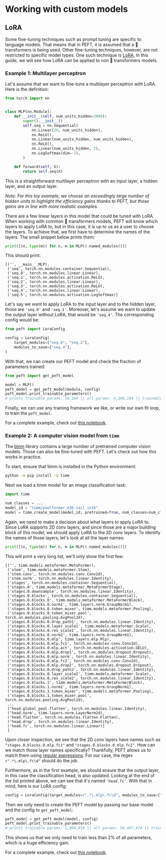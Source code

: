 <!--Copyright 2023 The HuggingFace Team. All rights reserved.

Licensed under the Apache License, Version 2.0 (the "License"); you may not use this file except in compliance with
the License. You may obtain a copy of the License at

http://www.apache.org/licenses/LICENSE-2.0

Unless required by applicable law or agreed to in writing, software distributed under the License is distributed on
an "AS IS" BASIS, WITHOUT WARRANTIES OR CONDITIONS OF ANY KIND, either express or implied. See the License for the
specific language governing permissions and limitations under the License.
-->

# Working with custom models

## LoRA

Some fine-tuning techniques such as prompt tuning are specific to language models. That means that in PEFT, it is
assumed that a 🤗 transformers is being used. Other fine-tuning techniques, however, are not restricted to specific
model types. One such technique is [LoRA](https://arxiv.org/abs/2106.09685). In this guide, we will see how LoRA can be
applied to non 🤗 transformers models.

### Example 1: Multilayer perceptron

Let's assume that we want to fine-tune a multilayer perceptron with LoRA. Here is the definition:

```python
from torch import nn


class MLP(nn.Module):
    def __init__(self, num_units_hidden=2000):
        super().__init__()
        self.seq = nn.Sequential(
            nn.Linear(20, num_units_hidden),
            nn.ReLU(),
            nn.Linear(num_units_hidden, num_units_hidden),
            nn.ReLU(),
            nn.Linear(num_units_hidden, 2),
            nn.LogSoftmax(dim=-1),
        )

    def forward(self, X):
        return self.seq(X)
```

This is a straightforward multilayer perceptron with an input layer, a hidden layer, and an output layer. 

_Note: For this toy example, we choose an exceedingly large number of hidden units to highlight the efficiency gains
thanks to PEFT, but those gains are in line with more realistic examples._

There are a few linear layers in this model that could be tuned with LoRA. When working with common 🤗 transformers
models, PEFT will know which layers to apply LoRA to, but in this case, it is up to us as a user to choose the layers.
To achieve that, we first have to determine the names of the layers. The small snippet below prints them:

```python
print([(n, type(m)) for n, m in MLP().named_modules()])
```

This should print:

```
[('', __main__.MLP),
 ('seq', torch.nn.modules.container.Sequential),
 ('seq.0', torch.nn.modules.linear.Linear),
 ('seq.1', torch.nn.modules.activation.ReLU),
 ('seq.2', torch.nn.modules.linear.Linear),
 ('seq.3', torch.nn.modules.activation.ReLU),
 ('seq.4', torch.nn.modules.linear.Linear),
 ('seq.5', torch.nn.modules.activation.LogSoftmax)]
```

Let's say we want to apply LoRA to the input layer and to the hidden layer, those are `'seq.0'` and `'seq.1'`. Moreover,
let's assume we want to update the output layer without LoRA, that would be `'seq.4'`. The corresponding config would
be:

```python
from peft import LoraConfig

config = LoraConfig(
    target_modules=["seq.0", "seq.2"],
    modules_to_save=["seq.4"],
)
```

With that, we can create our PEFT model and check the fraction of parameters trained:

```python
from peft import get_peft_model

model = MLP()
peft_model = get_peft_model(module, config)
peft_model.print_trainable_parameters()
# prints trainable params: 56,164 || all params: 4,100,164 || trainable%: 1.369798866581922
```

Finally, we can use any training framework we like, or write our own fit loop, to train the `peft_model`.

For a complete example, check out [this notebook](https://github.com/huggingface/peft/blob/main/examples/multilayer_perceptron/multilayer_perceptron_lora.ipynb).

### Example 2: A computer vision model from `timm`

The [timm](https://huggingface.co/docs/timm/index) library contains a large number of pretrained computer vision models.
Those can also be fine-tuned with PEFT. Let's check out how this works in practice.

To start, ensure that timm is installed in the Python environment:

```bash
python -m pip install -U timm
```

Next we load a timm model for an image classification task:

```python
import timm

num_classes = ...
model_id = "timm/poolformer_m36.sail_in1k"
model = timm.create_model(model_id, pretrained=True, num_classes=num_classes)
```

Again, we need to make a decision about what layers to apply LoRA to. Since LoRA supports 2D conv layers, and since
those are a major building block of this model, we should apply LoRA to the 2D conv layers. To identify the names of
those layers, let's look at all the layer names:

```python
print([(n, type(m)) for n, m in MLP().named_modules()])
```

This will print a very long list, we'll only show the first few:

```
[('', timm.models.metaformer.MetaFormer),
 ('stem', timm.models.metaformer.Stem),
 ('stem.conv', torch.nn.modules.conv.Conv2d),
 ('stem.norm', torch.nn.modules.linear.Identity),
 ('stages', torch.nn.modules.container.Sequential),
 ('stages.0', timm.models.metaformer.MetaFormerStage),
 ('stages.0.downsample', torch.nn.modules.linear.Identity),
 ('stages.0.blocks', torch.nn.modules.container.Sequential),
 ('stages.0.blocks.0', timm.models.metaformer.MetaFormerBlock),
 ('stages.0.blocks.0.norm1', timm.layers.norm.GroupNorm1),
 ('stages.0.blocks.0.token_mixer', timm.models.metaformer.Pooling),
 ('stages.0.blocks.0.token_mixer.pool', torch.nn.modules.pooling.AvgPool2d),
 ('stages.0.blocks.0.drop_path1', torch.nn.modules.linear.Identity),
 ('stages.0.blocks.0.layer_scale1', timm.models.metaformer.Scale),
 ('stages.0.blocks.0.res_scale1', torch.nn.modules.linear.Identity),
 ('stages.0.blocks.0.norm2', timm.layers.norm.GroupNorm1),
 ('stages.0.blocks.0.mlp', timm.layers.mlp.Mlp),
 ('stages.0.blocks.0.mlp.fc1', torch.nn.modules.conv.Conv2d),
 ('stages.0.blocks.0.mlp.act', torch.nn.modules.activation.GELU),
 ('stages.0.blocks.0.mlp.drop1', torch.nn.modules.dropout.Dropout),
 ('stages.0.blocks.0.mlp.norm', torch.nn.modules.linear.Identity),
 ('stages.0.blocks.0.mlp.fc2', torch.nn.modules.conv.Conv2d),
 ('stages.0.blocks.0.mlp.drop2', torch.nn.modules.dropout.Dropout),
 ('stages.0.blocks.0.drop_path2', torch.nn.modules.linear.Identity),
 ('stages.0.blocks.0.layer_scale2', timm.models.metaformer.Scale),
 ('stages.0.blocks.0.res_scale2', torch.nn.modules.linear.Identity),
 ('stages.0.blocks.1', timm.models.metaformer.MetaFormerBlock),
 ('stages.0.blocks.1.norm1', timm.layers.norm.GroupNorm1),
 ('stages.0.blocks.1.token_mixer', timm.models.metaformer.Pooling),
 ('stages.0.blocks.1.token_mixer.pool', torch.nn.modules.pooling.AvgPool2d),
 ...
 ('head.global_pool.flatten', torch.nn.modules.linear.Identity),
 ('head.norm', timm.layers.norm.LayerNorm2d),
 ('head.flatten', torch.nn.modules.flatten.Flatten),
 ('head.drop', torch.nn.modules.linear.Identity),
 ('head.fc', torch.nn.modules.linear.Linear)]
 ]
```

Upon closer inspection, we see that the 2D conv layers have names such as `"stages.0.blocks.0.mlp.fc1"` and
`"stages.0.blocks.0.mlp.fc2"`. How can we match those layer names specifically? Thankfully, PEFT allows us to match them
using [regular expressions](https://docs.python.org/3/library/re.html). For our case, the regex
`r".*\.mlp\.fc\d"` should do the job.

Furthermore, as in the first example, we should ensure that the output layer, in this case the classification head, is
also updated. Looking at the end of the list printed above, we can see that it's named `'head.fc'`. With that in mind,
here is our LoRA config:

```python
config = LoraConfig(target_modules=r".*\.mlp\.fc\d", modules_to_save=["head.fc"])
```

Then we only need to create the PEFT model by passing our base model and the config to `get_peft_model`:

```python
peft_model = get_peft_model(model, config)
peft_model.print_trainable_parameters()
# prints trainable params: 1,064,454 || all params: 56,467,974 || trainable%: 1.88505789139876
```

This shows us that we only need to train less than 2% of all parameters, which is a huge efficiency gain.

For a complete example, check out [this notebook](https://github.com/huggingface/peft/blob/main/examples/image_classification/image_classification_timm_peft_lora.ipynb).
